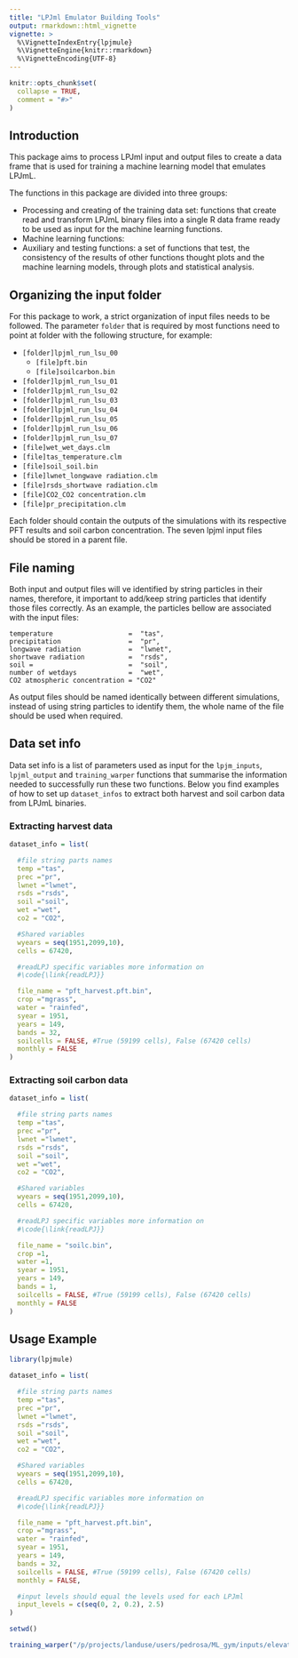 ```yaml
---
title: "LPJml Emulator Building Tools"
output: rmarkdown::html_vignette
vignette: >
  %\VignetteIndexEntry{lpjmule}
  %\VignetteEngine{knitr::rmarkdown}
  %\VignetteEncoding{UTF-8}
---
```


```r
knitr::opts_chunk$set(
  collapse = TRUE,
  comment = "#>"
)
```

## Introduction

This package aims to process LPJml input and output files to create a data frame that is used for training a machine learning model that emulates LPJmL.

The functions in this package are divided into three groups:

* Processing and creating of the training data set: functions that create read and transform LPJmL binary files into a single R data frame ready to be used as input for the machine learning functions.
* Machine learning functions:
* Auxiliary and testing functions: a set of functions that test, the consistency of the results of other functions thought plots and the machine learning models, through plots and statistical analysis.

## Organizing the input folder

For this package to work, a strict organization of input files needs to be followed.
The parameter `folder` that is required by most functions need to point at folder with the following structure, for example:

* `[folder]lpjml_run_lsu_00`
  + `[file]pft.bin`
  + `[file]soilcarbon.bin`
* `[folder]lpjml_run_lsu_01`
* `[folder]lpjml_run_lsu_02`
* `[folder]lpjml_run_lsu_03`
* `[folder]lpjml_run_lsu_04`
* `[folder]lpjml_run_lsu_05`
* `[folder]lpjml_run_lsu_06`
* `[folder]lpjml_run_lsu_07`
* `[file]wet_wet_days.clm`
* `[file]tas_temperature.clm`
* `[file]soil_soil.bin`
* `[file]lwnet_longwave radiation.clm`
* `[file]rsds_shortwave radiation.clm`
* `[file]CO2_CO2 concentration.clm`
* `[file]pr_precipitation.clm`


Each folder should contain the outputs of the simulations with its respective PFT results and soil carbon concentration.
The seven lpjml input files should be stored in a parent file.

## File naming

Both input and output files will ve identified by string particles in their names, therefore, it important to add/keep string particles that identify those files correctly. As an example, the particles bellow are associated with the input files:

  ```
  temperature                   =  "tas",
  precipitation                 =  "pr",
  longwave radiation            =  "lwnet",
  shortwave radiation           =  "rsds",
  soil =                        =  "soil",
  number of wetdays             =  "wet",
  CO2 atmospheric concentration = "CO2"

  ```
As output files should be named identically between different simulations, instead of using string particles to identify them, the whole name of the file should be used when required.

## Data set info

Data set info is a list of parameters used as input for the `lpjm_inputs`, `lpjml_output` and `training_warper` functions that summarise the information needed to successfully run these two functions.
Below you find examples of how to set up `dataset_infos` to extract both harvest and soil carbon data from LPJmL binaries.

### Extracting harvest data

```r
dataset_info = list(

  #file string parts names
  temp ="tas",
  prec ="pr",
  lwnet ="lwnet",
  rsds ="rsds",
  soil ="soil",
  wet ="wet",
  co2 = "CO2",

  #Shared variables
  wyears = seq(1951,2099,10),
  cells = 67420,

  #readLPJ specific variables more information on
  #\code{\link{readLPJ}}

  file_name = "pft_harvest.pft.bin",
  crop ="mgrass",
  water = "rainfed",
  syear = 1951,
  years = 149,
  bands = 32,
  soilcells = FALSE, #True (59199 cells), False (67420 cells)
  monthly = FALSE
)
```
### Extracting soil carbon data

```r
dataset_info = list(

  #file string parts names
  temp ="tas",
  prec ="pr",
  lwnet ="lwnet",
  rsds ="rsds",
  soil ="soil",
  wet ="wet",
  co2 = "CO2",

  #Shared variables
  wyears = seq(1951,2099,10),
  cells = 67420,

  #readLPJ specific variables more information on
  #\code{\link{readLPJ}}

  file_name = "soilc.bin",
  crop =1,
  water =1,
  syear = 1951,
  years = 149,
  bands = 1,
  soilcells = FALSE, #True (59199 cells), False (67420 cells)
  monthly = FALSE
)

```

## Usage Example

```r
library(lpjmule)

dataset_info = list(

  #file string parts names
  temp ="tas",
  prec ="pr",
  lwnet ="lwnet",
  rsds ="rsds",
  soil ="soil",
  wet ="wet",
  co2 = "CO2",

  #Shared variables
  wyears = seq(1951,2099,10),
  cells = 67420,

  #readLPJ specific variables more information on
  #\code{\link{readLPJ}}

  file_name = "pft_harvest.pft.bin",
  crop ="mgrass",
  water = "rainfed",
  syear = 1951,
  years = 149,
  bands = 32,
  soilcells = FALSE, #True (59199 cells), False (67420 cells)
  monthly = FALSE,

  #input levels should equal the levels used for each LPJml
  input_levels = c(seq(0, 2, 0.2), 2.5)
)

setwd()

training_warper("/p/projects/landuse/users/pedrosa/ML_gym/inputs/elevated",dataset_info)

```
